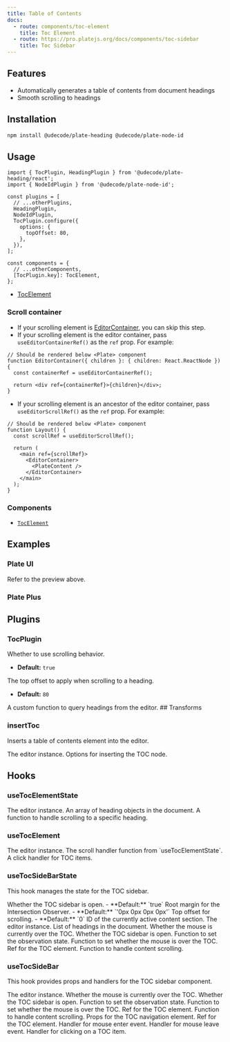 ```yaml
---
title: Table of Contents
docs:
  - route: components/toc-element
    title: Toc Element
  - route: https://pro.platejs.org/docs/components/toc-sidebar
    title: Toc Sidebar
---
```


<ComponentPreview name="toc-demo" />

<PackageInfo>

## Features

- Automatically generates a table of contents from document headings
- Smooth scrolling to headings

</PackageInfo>

## Installation

```bash
npm install @udecode/plate-heading @udecode/plate-node-id
```

## Usage

```tsx
import { TocPlugin, HeadingPlugin } from '@udecode/plate-heading/react';
import { NodeIdPlugin } from '@udecode/plate-node-id';
```

```tsx
const plugins = [
  // ...otherPlugins,
  HeadingPlugin,
  NodeIdPlugin,
  TocPlugin.configure({
    options: {
      topOffset: 80,
    },
  }),
];
```

```tsx
const components = {
  // ...otherComponents,
  [TocPlugin.key]: TocElement,
};
```

- [TocElement](/docs/components/toc-element)

### Scroll container

- If your scrolling element is [EditorContainer](/docs/components/editor), you can skip this step.
- If your scrolling element is the editor container, pass `useEditorContainerRef()` as the `ref` prop. For example:

```tsx
// Should be rendered below <Plate> component
function EditorContainer({ children }: { children: React.ReactNode }) {
  const containerRef = useEditorContainerRef();

  return <div ref={containerRef}>{children}</div>;
}
```

- If your scrolling element is an ancestor of the editor container, pass `useEditorScrollRef()` as the `ref` prop. For example:

```tsx
// Should be rendered below <Plate> component
function Layout() {
  const scrollRef = useEditorScrollRef();

  return (
    <main ref={scrollRef}>
      <EditorContainer>
        <PlateContent />
      </EditorContainer>
    </main>
  );
}
```

### Components

- [`TocElement`](/docs/components/toc-element)

## Examples

### Plate UI

Refer to the preview above.

### Plate Plus

<ComponentPreviewPro name="toc-pro" />

## Plugins

### TocPlugin

<APIOptions>
<APIItem name="isScroll" type="boolean" optional>
Whether to use scrolling behavior.

- **Default:** `true`
</APIItem>

<APIItem name="topOffset" type="number" optional>
The top offset to apply when scrolling to a heading.

- **Default:** `80`
</APIItem>

<APIItem name="queryHeading" type="(editor: SlateEditor) => Heading[]" optional>
A custom function to query headings from the editor.
</APIItem>
</APIOptions>
## Transforms

### insertToc

Inserts a table of contents element into the editor.

<APIParameters>
  <APIItem name="editor" type="SlateEditor">
    The editor instance.
  </APIItem>
  <APIItem name="options" type="InsertNodesOptions<SlateEditor>" optional>
    Options for inserting the TOC node.
  </APIItem>
</APIParameters>

## Hooks

### useTocElementState

<APIReturns>
  <APIItem name="editor" type="SlateEditor">
    The editor instance.
  </APIItem>
  <APIItem name="headingList" type="Heading[]">
    An array of heading objects in the document.
  </APIItem>
  <APIItem name="onContentScroll" type="(el: HTMLElement, id: string, behavior: ScrollBehavior) => void">
    A function to handle scrolling to a specific heading.
  </APIItem>
</APIReturns>

### useTocElement

<APIParameters>
  <APIItem name="editor" type="SlateEditor">
    The editor instance.
  </APIItem>
  <APIItem name="onContentScroll" type="(el: HTMLElement, id: string, behavior: ScrollBehavior) => void">
    The scroll handler function from `useTocElementState`.
  </APIItem>
</APIParameters>

<APIReturns>
  <APIItem name="props" type="object">
    <APISubList>
      <APISubListItem parent="props" name="onClick" type="(e: React.MouseEvent, item: Heading, behavior: ScrollBehavior) => void">
        A click handler for TOC items.
      </APISubListItem>
    </APISubList>
  </APIItem>
</APIReturns>

### useTocSideBarState

This hook manages the state for the TOC sidebar.

<APIParameters>
  <APIItem name="open" type="boolean" optional>
    Whether the TOC sidebar is open.
    - **Default:** `true`
  </APIItem>
  <APIItem name="rootMargin" type="string" optional>
    Root margin for the Intersection Observer.
    - **Default:** `'0px 0px 0px 0px'`
  </APIItem>
  <APIItem name="topOffset" type="number" optional>
    Top offset for scrolling.
    - **Default:** `0`
  </APIItem>
</APIParameters>

<APIReturns>
  <APIItem name="activeContentId" type="string">
    ID of the currently active content section.
  </APIItem>
  <APIItem name="editor" type="PlateEditor">
    The editor instance.
  </APIItem>
  <APIItem name="headingList" type="Heading[]">
    List of headings in the document.
  </APIItem>
  <APIItem name="mouseInToc" type="boolean">
    Whether the mouse is currently over the TOC.
  </APIItem>
  <APIItem name="open" type="boolean">
    Whether the TOC sidebar is open.
  </APIItem>
  <APIItem name="setIsObserve" type="React.Dispatch<React.SetStateAction<boolean>>">
    Function to set the observation state.
  </APIItem>
  <APIItem name="setMouseInToc" type="React.Dispatch<React.SetStateAction<boolean>>">
    Function to set whether the mouse is over the TOC.
  </APIItem>
  <APIItem name="tocRef" type="React.RefObject<HTMLElement>">
    Ref for the TOC element.
  </APIItem>
  <APIItem name="onContentScroll" type="(options: { id: string; behavior?: ScrollBehavior; el: HTMLElement }) => void">
    Function to handle content scrolling.
  </APIItem>
</APIReturns>

### useTocSideBar

This hook provides props and handlers for the TOC sidebar component.

<APIParameters>
  <APIItem name="editor" type="PlateEditor">
    The editor instance.
  </APIItem>
  <APIItem name="mouseInToc" type="boolean">
    Whether the mouse is currently over the TOC.
  </APIItem>
  <APIItem name="open" type="boolean">
    Whether the TOC sidebar is open.
  </APIItem>
  <APIItem name="setIsObserve" type="React.Dispatch<React.SetStateAction<boolean>>">
    Function to set the observation state.
  </APIItem>
  <APIItem name="setMouseInToc" type="React.Dispatch<React.SetStateAction<boolean>>">
    Function to set whether the mouse is over the TOC.
  </APIItem>
  <APIItem name="tocRef" type="React.RefObject<HTMLElement>">
    Ref for the TOC element.
  </APIItem>
  <APIItem name="onContentScroll" type="(options: { id: string; behavior?: ScrollBehavior; el: HTMLElement }) => void">
    Function to handle content scrolling.
  </APIItem>
</APIParameters>

<APIReturns>
  <APIItem name="navProps" type="object">
    Props for the TOC navigation element.
    <APISubList>
      <APISubListItem parent="navProps" name="ref" type="React.RefObject<HTMLElement>">
        Ref for the TOC element.
      </APISubListItem>
      <APISubListItem parent="navProps" name="onMouseEnter" type="() => void">
        Handler for mouse enter event.
      </APISubListItem>
      <APISubListItem parent="navProps" name="onMouseLeave" type="(e: React.MouseEvent<HTMLElement, MouseEvent>) => void">
        Handler for mouse leave event.
      </APISubListItem>
    </APISubList>
  </APIItem>
  <APIItem name="onContentClick" type="(e: React.MouseEvent<HTMLElement, MouseEvent>, item: Heading, behavior?: ScrollBehavior) => void">
    Handler for clicking on a TOC item.
  </APIItem>
</APIReturns>
